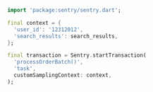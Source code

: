 ```dart
import 'package:sentry/sentry.dart';

final context = {
  'user_id': '12312012',
  'search_results': search_results,
};

final transaction = Sentry.startTransaction(
  'processOrderBatch()',
  'task',
  customSamplingContext: context,
);
```

